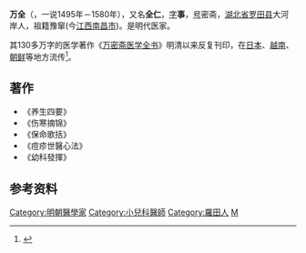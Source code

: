 {{Other uses
|subject=明朝醫學家
|other=同名或類似名的其它條目描述
|万全 (消歧义)
}}

'''万全'''（{{bd|1499年||1582年||catIdx=W}}，一说1495年－1580年），又名'''全仁'''，[[表字|字]]'''事'''，[[号|号]]密斋，[[湖北省|湖北省]][[罗田县|罗田县]]大河岸人，祖籍豫窜(今[[江西|江西]][[南昌市|南昌市]])。是明代医家。

其130多万字的医学著作《[[万密斋医学全书|万密斋医学全书]]》明清以来反复刊印，在[[日本|日本]]、[[越南|越南]]、[[朝鲜|朝鲜]]等地方流传<ref>{{cite news| title =罗田县倾力打造“万密斋”中医养生文化品牌| date =2012-12-20| url =http://www.hb.xinhuanet.com/2012-12/20/c_114098824.htm| work =新华网湖北频道| accessdate =2012-12-20| deadurl =yes| archiveurl =https://web.archive.org/web/20130104072832/http://www.hb.xinhuanet.com/2012-12/20/c_114098824.htm| archivedate =2013-01-04}}</ref>。

== 著作 ==
*《养生四要》
*《伤寒摘锦》
*《保命歌括》
*《痘疹世醫心法》
*《幼科發揮》

==参考资料==
{{Reflist}}

{{Authority control}}
{{DEFAULTSORT:W}}
[[Category:明朝醫學家|Category:明朝醫學家]]
[[Category:小兒科醫師|Category:小兒科醫師]]
[[Category:羅田人|Category:羅田人]]
[[Category:萬姓|M]]